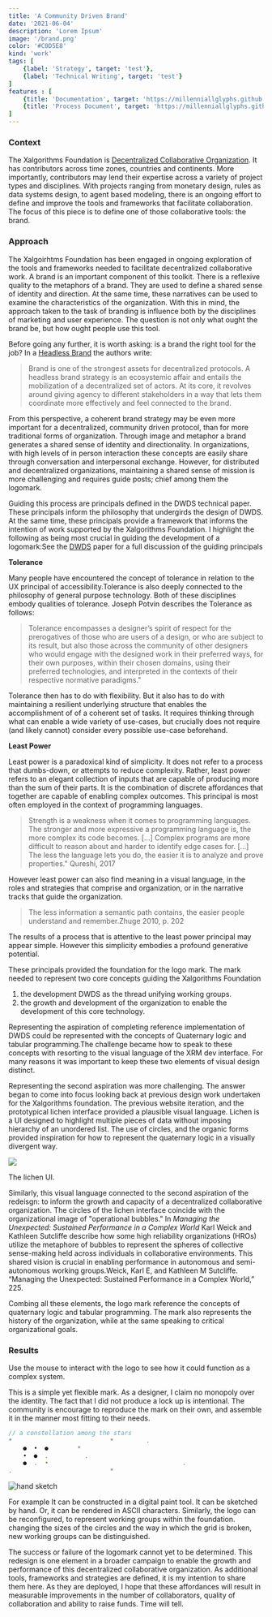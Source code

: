 ```yaml
---
title: 'A Community Driven Brand'
date: '2021-06-04'
description: 'Lorem Ipsum'
image: '/brand.png'
color: '#C0D5E8'
kind: 'work'
tags: [
    {label: 'Strategy', target: 'test'},
    {label: 'Technical Writing', target: 'test'}
]
features : [
    {title: 'Documentation', target: 'https://millenniallglyphs.github.io/neighborhood-scale-software-patterns/'},
    {title: 'Process Document', target: 'https://millenniallglyphs.github.io/neighborhood-scale-software-patterns/'},
]
---
```


### Context

The Xalgorithms Foundation is [Decentralized Collaborative Organization](https://xalgorithms.org/community). It has contributors across time zones, countries and continents. More importantly, contributors may lend their expertise across a variety of project types and disciplines.  With projects ranging from monetary design, rules as data systems design, to agent based modeling, there is an ongoing effort to define and improve the tools and frameworks that facilitate collaboration. The focus of this piece is to define one of those collaborative tools: the brand. 

### Approach

The Xalgoirhtms Foundation has been engaged in ongoing exploration of the tools and frameworks needed to facilitate decentralized collaborative work. A brand is an important component of this toolkit.  There is a reflexive quality to the metaphors of a brand. They are used to define a shared sense of identity and direction. At the same time, these narratives can be used to examine the characteristics of the organization. With this in mind, the approach taken to the task of branding is influence both by the disciplines of marketing and user experience. The question is not only what ought the brand be, but how ought people use this tool. 

Before going any further, it is worth asking: is a brand the right tool for the job? In a [Headless Brand](https://otherinter.net/web3/headless-brands/) the authors write: 

> Brand is one of the strongest assets for decentralized protocols. A headless brand strategy is an ecosystemic affair and entails the mobilization of a decentralized set of actors. At its core, it revolves around giving agency to different stakeholders in a way that lets them coordinate more effectively and feel connected to the brand.

From this perspective, a coherent brand strategy may be even more important for a decentralized, community driven protocol, than for more traditional forms of organization. Through image and metaphor a brand generates a shared sense of identity and directionality. In organizations, with high levels of in person interaction these concepts are easily share through conversation and interpersonal exchange. However, for distributed and decentralized organizations, maintaining a shared sense of mission is more challenging and requires guide posts; chief among them the logomark. 

 Guiding this process are principals defined in the DWDS technical paper. These principals inform the philosophy that undergirds the design of DWDS. At the same time, these principals provide a framework that informs the intention of work supported by the Xalgorithms Foundation. I highlight the following as being most crucial in guiding the development of a logomark:<SideQuote>See the [DWDS](https://gitlab.org) paper for a full discussion of the guiding principals</SideQuote> 

**Tolerance** 

Many people have encountered the concept of tolerance in relation to the UX principal of accessibility.Tolerance is also deeply connected to the philosophy of general purpose technology. Both of these disciplines embody qualities of tolerance. Joseph Potvin describes the Tolerance as follows: 

> Tolerance encompasses a designer’s spirit of respect for the prerogatives of those who are users of a design, or who are subject to its result, but also those across the community of other designers who would engage with the designed work in their preferred ways, for their own purposes, within their chosen domains, using their preferred technologies, and interpreted in the contexts of their respective normative paradigms."

Tolerance then has to do with flexibility. But it also has to do with maintaining a resilient underlying structure that enables the accomplishment of of a coherent set of tasks. It requires thinking through what can enable a wide variety of use-cases, but crucially does not require (and likely cannot) consider every possible use-case beforehand. 

**Least Power** 

Least power is a paradoxical kind of simplicity. It does not refer to a process that dumbs-down, or attempts to reduce complexity. Rather, least power refers to an elegant collection of inputs that are capable of producing more than the sum of their parts. It is the combination of discrete affordances that together are capable of enabling complex outcomes. This principal is most often employed in the context of programming languages.

> Strength is a weakness when it comes to programming languages. The stronger and more expressive a programming language is, the more complex its code becomes. [...] Complex programs are more difficult to reason about and harder to identify edge cases for. [...] The less the language lets you do, the easier it is to analyze and prove properties." <SideQuote>Qureshi, 2017</SideQuote>

However least power can also find meaning in a visual language, in the roles and strategies that comprise and organization, or in the narrative tracks that guide the organization. 

> The less information a semantic path contains, the easier people understand and remember.<SideQuote>Zhuge 2010, p. 202</SideQuote> 

The results of a process that is attentive to the least power principal may appear simple. However this simplicity embodies a profound generative potential. 

These principals provided the foundation for the logo mark. The mark needed to represent two core concepts guiding the Xalgorithms Foundation
1. the development DWDS as the thread unifying working groups.
2. the growth and development of the organization to enable the development of this core technology.  

Representing the aspiration of completing reference implementation of DWDS could be represented with the concepts of Quaternary logic and tabular programming.The challenge became how to speak to these concepts with resorting to the visual language of the XRM dev interface. For many reasons it was important to keep these two elements of visual design distinct.

Representing the second aspiration was more challenging. The answer began to come into focus looking back at previous design work undertaken for the Xalgorithms foundation. The previous website iteration, and the prototypical lichen interface provided a plausible visual language. <SideQuote>Lichen is a UI designed to highlight multiple pieces of data without imposing hierarchy of an unordered list.</SideQuote> The use of circles, and the organic forms provided inspiration for how to represent the quaternary logic in a visually divergent way.

![](/lichen.png)

<Caption>
The lichen UI.
</Caption>

Similarly, this visual language connected to the second aspiration of the redeisgn: to inform the growth and capacity of a decentralized collaborative organization. The circles of the lichen interface coincide with the organizational image of "operational bubbles." In _Managing the Unexpected: Sustained Performance in a Complex World_ Karl Weick and Kathleen Sutcliffe  describe how some high reliability organizations (HROs) utilize the metaphore of bubbles to represent the spheres of collective sense-making held across individuals in collaborative environments. This shared vision is crucial in enabling performance in autonomous and semi-autonomous working groups.<SideQuote>Weick, Karl E, and Kathleen M Sutcliffe. “Managing the Unexpected: Sustained Performance in a Complex World,” 225.</SideQuote>

Combing all these elements, the logo mark reference the concepts of quaternary logic and tabular programming. The mark also represents the history of the organization, while at the same speaking to critical organizational goals.


### Results

<RandomLogo />

<Caption>
Use the mouse to interact with the logo to see how it could function as a complex system.
</Caption>

This is a simple yet flexible mark. As a designer, I claim no monopoly over the identity. The fact that I did not produce a lock up is intentional. The community is encourage to reproduce the mark on their own, and assemble it in the manner most fitting to their needs. 

```jsx
// a constellation among the stars
*                           *         .
    ●  •  ●        *          
    •  ●  .          . 
    ●  .  •                                     . 
.                           *
```

![hand sketch](/logo-sketch.jpg)

For example It can be constructed in a digital paint tool. It can be sketched by hand. Or, it can be rendered in ASCII characters. Similarly, the logo can be reconfigured, to represent working groups within the foundation. changing the sizes of the circles and the way in which the grid is broken, new working groups can be distinguished. 

The success or failure of the logomark cannot yet to be determined. This redesign is one element in a broader campaign to enable the growth and performance of this decentralized collaborative organization. As additional tools, frameworks and strategies are defined, it is my intention to share them here. As they are deployed, I hope that these affordances will result in measurable improvements in the number of collaborators, quality of collaboration and ability to raise funds. Time will tell. 